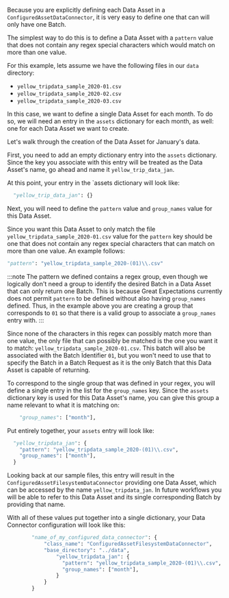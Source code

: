 Because you are explicitly defining each Data Asset in a `ConfiguredAssetDataConnector`, it is very easy to define one that can will only have one Batch.

The simplest way to do this is to define a Data Asset with a `pattern` value that does not contain any regex special characters which would match on more than one value.

For this example, lets assume we have the following files in our `data` directory:
- `yellow_tripdata_sample_2020-01.csv`
- `yellow_tripdata_sample_2020-02.csv`
- `yellow_tripdata_sample_2020-03.csv`

In this case, we want to define a single Data Asset for each month.  To do so, we will need an entry in the `assets` dictionary for each month, as well: one for each Data Asset we want to create.

Let's walk through the creation of the Data Asset for January's data.

First, you need to add an empty dictionary entry into the `assets` dictionary.  Since the key you associate with this entry will be treated as the Data Asset's name, go ahead and name it `yellow_trip_data_jan`.

At this point, your entry in the `assets dictionary will look like:

```python
  "yellow_trip_data_jan": {}
```

Next, you will need to define the `pattern` value and `group_names` value for this Data Asset.

Since you want this Data Asset to only match the file `yellow_tripdata_sample_2020-01.csv` value for the `pattern` key should be one that does not contain any regex special characters that can match on more than one value.  An example follows:

```python
"pattern": "yellow_tripdata_sample_2020-(01)\\.csv"
```

:::note
The pattern we defined contains a regex group, even though we logically don't need a group to identify the desired Batch in a Data Asset that can only return one Batch.  This is because Great Expectations currently does not permit `pattern` to be defined without also having `group_names` defined.  Thus, in the example above you are creating a group that corresponds to `01` so that there is a valid group to associate a `group_names` entry with.
:::

Since none of the characters in this regex can possibly match more than one value, the only file that can possibly be matched is the one you want it to match: `yellow_tripdata_sample_2020-01.csv`.  This batch will also be associated with the Batch Identifier `01`, but you won't need to use that to specify the Batch in a Batch Request as it is the only Batch that this Data Asset is capable of returning.

To correspond to the single group that was defined in your regex, you will define a single entry in the list for the `group_names` key.  Since the `assets` dictionary key is used for this Data Asset's name, you can give this group a name relevant to what it is matching on:

```python
    "group_names": ["month"],
```

Put entirely together, your `assets` entry will look like:

```python
  "yellow_tripdata_jan": {
    "pattern": "yellow_tripdata_sample_2020-(01)\\.csv",
    "group_names": ["month"],
  }
```

Looking back at our sample files, this entry will result in the `ConfiguredAssetFilesystemDataConnector` providing one Data Asset, which can be accessed by the name `yellow_tripdata_jan`.  In future workflows you will be able to refer to this Data Asset and its single corresponding Batch by providing that name.

With all of these values put together into a single dictionary, your Data Connector configuration will look like this:

```python
        "name_of_my_configured_data_connector": {
            "class_name": "ConfiguredAssetFilesystemDataConnector",
            "base_directory": "../data",
                "yellow_tripdata_jan": {
                  "pattern": "yellow_tripdata_sample_2020-(01)\\.csv",
                  "group_names": ["month"],
                }
            }
        }
```